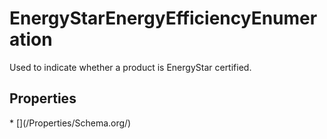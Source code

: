 
# EnergyStarEnergyEfficiencyEnumeration

Used to indicate whether a product is EnergyStar certified.

## Properties

<Grid>
* [](/Properties/Schema.org/)

</Grid>

